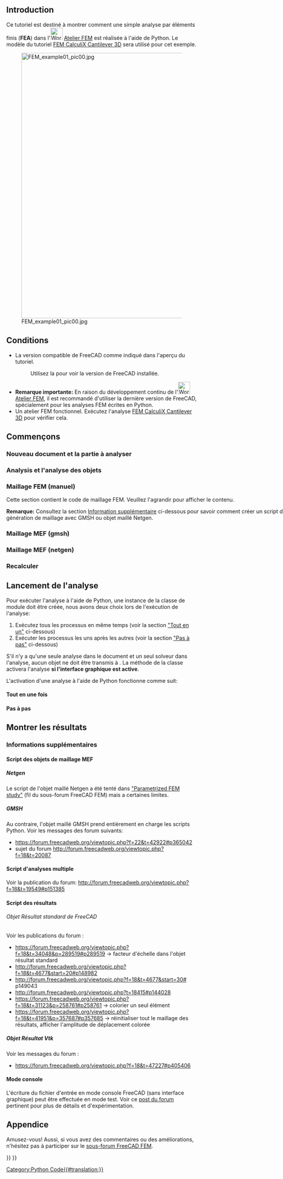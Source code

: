 <languages/>

{{TutorialInfo/fr
|Topic=Analyse par éléménts finis
|Level=Intermédiaire
|Time=30 minutes
|Author=[http://www.freecadweb.org/wiki/index.php?title=User:Berndhahnebach Bernd]
|FCVersion=0.18.15985 ou plus récente
}}

== Introduction ==

Ce tutoriel est destiné à montrer comment une simple analyse par éléments finis ('''FEA''') dans l'[[Image:Workbench_FEM.svg|32px]] [[FEM_Workbench/fr|Atelier FEM]] est réalisée à l'aide de Python. Le modèle du tutoriel [[FEM_CalculiX_Cantilever_3D/fr|FEM CalculiX Cantilever 3D]] sera utilisé pour cet exemple.

[[Image:FEM_example01_pic00.jpg|700px]]

<span id="Requirements"></span>
== Conditions ==

* La version compatible de FreeCAD comme indiqué dans l'aperçu du tutoriel.
*: Utilisez la {{MenuCommand|Aide → À propos de FreeCAD}} pour voir la version de FreeCAD installée.
* '''Remarque importante:''' En raison du développement continu de l'[[Image:Workbench_FEM.svg|32px]] [[FEM_Workbench/fr|Atelier FEM]], il est recommandé d'utiliser la dernière version de FreeCAD, spécialement pour les analyses FEM écrites en Python.
* Un atelier FEM fonctionnel. Exécutez l'analyse [[FEM_CalculiX_Cantilever_3D/fr|FEM CalculiX Cantilever 3D]] pour vérifier cela.

<span id="Let&#039;s_start"></span>
== Commençons ==

<span id="New_document_and_the_part_to_analyze"></span>
=== Nouveau document et la partie à analyser ===

{{Code|code=
# new document
doc = App.newDocument("Scripted_CalculiX_Cantilever3D")

# part
import Part
box_obj = doc.addObject('Part::Box', 'Box')
box_obj.Height = box_obj.Width = 1000
box_obj.Length = 8000

# see how our part looks like
import FreeCADGui
FreeCADGui.ActiveDocument.activeView().viewAxonometric()
FreeCADGui.SendMsgToActiveView("ViewFit")

#
}}

<span id="Analysis_and_analysis_objects"></span>
=== Analysis et l'analyse des objets ===

{{Code|code=
# let us create some objects

# import to create objects
import ObjectsFem

# analysis
analysis_object = ObjectsFem.makeAnalysis(doc, "Analysis")

# solver (we gone use the well tested CcxTools solver object)
solver_object = ObjectsFem.makeSolverCalculixCcxTools(doc, "CalculiX")
solver_object.GeometricalNonlinearity = 'linear'
solver_object.ThermoMechSteadyState = True
solver_object.MatrixSolverType = 'default'
solver_object.IterationsControlParameterTimeUse = False
analysis_object.addObject(solver_object)

# material
material_object = ObjectsFem.makeMaterialSolid(doc, "SolidMaterial")
mat = material_object.Material
mat['Name'] = "Steel-Generic"
mat['YoungsModulus'] = "210000 MPa"
mat['PoissonRatio'] = "0.30"
mat['Density'] = "7900 kg/m^3"
material_object.Material = mat
analysis_object.addObject(material_object)

# fixed_constraint
fixed_constraint = ObjectsFem.makeConstraintFixed(doc, "FemConstraintFixed")
fixed_constraint.References = [(doc.Box, "Face1")]
analysis_object.addObject(fixed_constraint)

# force_constraint
force_constraint = ObjectsFem.makeConstraintForce(doc, "FemConstraintForce")
force_constraint.References = [(doc.Box, "Face2")]
force_constraint.Force = 9000000.0
force_constraint.Direction = (doc.Box, ["Edge5"])
force_constraint.Reversed = True
analysis_object.addObject(force_constraint)

}}

<!-- START of FEM mesh collapsible section below. Do not erase! -->
<div class="mw-collapsible mw-collapsed toccolours" style="width:750px ">

<span id="FEM_mesh_(manual)"></span>
=== Maillage FEM (manuel) ===

Cette section contient le code de maillage FEM. Veuillez l'agrandir pour afficher le contenu.

'''Remarque:''' Consultez la section [[#Information_Suppl.C3.A9mentaire|Information supplémentaire]] ci-dessous pour savoir comment créer un script de génération de maillage avec GMSH ou objet maillé Netgen.

<div class="mw-collapsible-content">
{{Code|code=
# mesh
import Fem
femmesh = Fem.FemMesh()

# nodes
femmesh.addNode(8000.0, 1000.0, 0.0, 1)
femmesh.addNode(8000.0, 1000.0, 1000.0, 2)
femmesh.addNode(8000.0, 0.0, 0.0, 3)
femmesh.addNode(8000.0, 0.0, 1000.0, 4)
femmesh.addNode(0.0, 1000.0, 0.0, 5)
femmesh.addNode(0.0, 1000.0, 1000.0, 6)
femmesh.addNode(0.0, 0.0, 0.0, 7)
femmesh.addNode(0.0, 0.0, 1000.0, 8)
femmesh.addNode(728.0, 1000.0, 1000.0, 9)
femmesh.addNode(1456.0, 1000.0, 1000.0, 10)
femmesh.addNode(2184.0, 1000.0, 1000.0, 11)
femmesh.addNode(2912.0, 1000.0, 1000.0, 12)
femmesh.addNode(3640.0, 1000.0, 1000.0, 13)
femmesh.addNode(4368.0, 1000.0, 1000.0, 14)
femmesh.addNode(5096.0, 1000.0, 1000.0, 15)
femmesh.addNode(5824.0, 1000.0, 1000.0, 16)
femmesh.addNode(6552.0, 1000.0, 1000.0, 17)
femmesh.addNode(7280.0, 1000.0, 1000.0, 18)
femmesh.addNode(728.0, 0.0, 1000.0, 19)
femmesh.addNode(1456.0, 0.0, 1000.0, 20)
femmesh.addNode(2184.0, 0.0, 1000.0, 21)
femmesh.addNode(2912.0, 0.0, 1000.0, 22)
femmesh.addNode(3640.0, 0.0, 1000.0, 23)
femmesh.addNode(4368.0, 0.0, 1000.0, 24)
femmesh.addNode(5096.0, 0.0, 1000.0, 25)
femmesh.addNode(5824.0, 0.0, 1000.0, 26)
femmesh.addNode(6552.0, 0.0, 1000.0, 27)
femmesh.addNode(7280.0, 0.0, 1000.0, 28)
femmesh.addNode(728.0, 1000.0, 0.0, 29)
femmesh.addNode(1456.0, 1000.0, 0.0, 30)
femmesh.addNode(2184.0, 1000.0, 0.0, 31)
femmesh.addNode(2912.0, 1000.0, 0.0, 32)
femmesh.addNode(3640.0, 1000.0, 0.0, 33)
femmesh.addNode(4368.0, 1000.0, 0.0, 34)
femmesh.addNode(5096.0, 1000.0, 0.0, 35)
femmesh.addNode(5824.0, 1000.0, 0.0, 36)
femmesh.addNode(6552.0, 1000.0, 0.0, 37)
femmesh.addNode(7280.0, 1000.0, 0.0, 38)
femmesh.addNode(728.0, 0.0, 0.0, 39)
femmesh.addNode(1456.0, 0.0, 0.0, 40)
femmesh.addNode(2184.0, 0.0, 0.0, 41)
femmesh.addNode(2912.0, 0.0, 0.0, 42)
femmesh.addNode(3640.0, 0.0, 0.0, 43)
femmesh.addNode(4368.0, 0.0, 0.0, 44)
femmesh.addNode(5096.0, 0.0, 0.0, 45)
femmesh.addNode(5824.0, 0.0, 0.0, 46)
femmesh.addNode(6552.0, 0.0, 0.0, 47)
femmesh.addNode(7280.0, 0.0, 0.0, 48)
femmesh.addNode(8000.0, 500.0, 500.0, 49)
femmesh.addNode(0.0, 500.0, 500.0, 50)
femmesh.addNode(4731.99999977, 500.000001086, 499.999998599, 51)
femmesh.addNode(0.0, 500.0, 1000.0, 52)
femmesh.addNode(364.0, 1000.0, 1000.0, 53)
femmesh.addNode(1092.0, 1000.0, 1000.0, 54)
femmesh.addNode(1820.0, 1000.0, 1000.0, 55)
femmesh.addNode(2548.0, 1000.0, 1000.0, 56)
femmesh.addNode(3276.0, 1000.0, 1000.0, 57)
femmesh.addNode(4004.0, 1000.0, 1000.0, 58)
femmesh.addNode(4732.0, 1000.0, 1000.0, 59)
femmesh.addNode(5460.0, 1000.0, 1000.0, 60)
femmesh.addNode(6188.0, 1000.0, 1000.0, 61)
femmesh.addNode(6916.0, 1000.0, 1000.0, 62)
femmesh.addNode(7640.0, 1000.0, 1000.0, 63)
femmesh.addNode(8000.0, 500.0, 1000.0, 64)
femmesh.addNode(364.0, 0.0, 1000.0, 65)
femmesh.addNode(1092.0, 0.0, 1000.0, 66)
femmesh.addNode(1820.0, 0.0, 1000.0, 67)
femmesh.addNode(2548.0, 0.0, 1000.0, 68)
femmesh.addNode(3276.0, 0.0, 1000.0, 69)
femmesh.addNode(4004.0, 0.0, 1000.0, 70)
femmesh.addNode(4732.0, 0.0, 1000.0, 71)
femmesh.addNode(5460.0, 0.0, 1000.0, 72)
femmesh.addNode(6188.0, 0.0, 1000.0, 73)
femmesh.addNode(6916.0, 0.0, 1000.0, 74)
femmesh.addNode(7640.0, 0.0, 1000.0, 75)
femmesh.addNode(0.0, 500.0, 0.0, 76)
femmesh.addNode(364.0, 1000.0, 0.0, 77)
femmesh.addNode(1092.0, 1000.0, 0.0, 78)
femmesh.addNode(1820.0, 1000.0, 0.0, 79)
femmesh.addNode(2548.0, 1000.0, 0.0, 80)
femmesh.addNode(3276.0, 1000.0, 0.0, 81)
femmesh.addNode(4004.0, 1000.0, 0.0, 82)
femmesh.addNode(4732.0, 1000.0, 0.0, 83)
femmesh.addNode(5460.0, 1000.0, 0.0, 84)
femmesh.addNode(6188.0, 1000.0, 0.0, 85)
femmesh.addNode(6916.0, 1000.0, 0.0, 86)
femmesh.addNode(7640.0, 1000.0, 0.0, 87)
femmesh.addNode(8000.0, 500.0, 0.0, 88)
femmesh.addNode(364.0, 0.0, 0.0, 89)
femmesh.addNode(1092.0, 0.0, 0.0, 90)
femmesh.addNode(1820.0, 0.0, 0.0, 91)
femmesh.addNode(2548.0, 0.0, 0.0, 92)
femmesh.addNode(3276.0, 0.0, 0.0, 93)
femmesh.addNode(4004.0, 0.0, 0.0, 94)
femmesh.addNode(4732.0, 0.0, 0.0, 95)
femmesh.addNode(5460.0, 0.0, 0.0, 96)
femmesh.addNode(6188.0, 0.0, 0.0, 97)
femmesh.addNode(6916.0, 0.0, 0.0, 98)
femmesh.addNode(7640.0, 0.0, 0.0, 99)
femmesh.addNode(8000.0, 1000.0, 500.0, 100)
femmesh.addNode(0.0, 1000.0, 500.0, 101)
femmesh.addNode(8000.0, 0.0, 500.0, 102)
femmesh.addNode(0.0, 0.0, 500.0, 103)
femmesh.addNode(364.0, 500.0, 1000.0, 104)
femmesh.addNode(728.0, 500.0, 1000.0, 105)
femmesh.addNode(1092.0, 500.0, 1000.0, 106)
femmesh.addNode(1456.0, 500.0, 1000.0, 107)
femmesh.addNode(1820.0, 500.0, 1000.0, 108)
femmesh.addNode(2184.0, 500.0, 1000.0, 109)
femmesh.addNode(2548.0, 500.0, 1000.0, 110)
femmesh.addNode(3276.0, 500.0, 1000.0, 111)
femmesh.addNode(3640.0, 500.0, 1000.0, 112)
femmesh.addNode(4004.0, 500.0, 1000.0, 113)
femmesh.addNode(4368.0, 500.0, 1000.0, 114)
femmesh.addNode(4732.0, 500.0, 1000.0, 115)
femmesh.addNode(5096.0, 500.0, 1000.0, 116)
femmesh.addNode(5460.0, 500.0, 1000.0, 117)
femmesh.addNode(5824.0, 500.0, 1000.0, 118)
femmesh.addNode(6188.0, 500.0, 1000.0, 119)
femmesh.addNode(6552.0, 500.0, 1000.0, 120)
femmesh.addNode(6916.0, 500.0, 1000.0, 121)
femmesh.addNode(7640.0, 500.0, 1000.0, 122)
femmesh.addNode(2912.0, 500.0, 1000.0, 123)
femmesh.addNode(7280.0, 500.0, 1000.0, 124)
femmesh.addNode(364.0, 500.0, 0.0, 125)
femmesh.addNode(1092.0, 500.0, 0.0, 126)
femmesh.addNode(728.0, 500.0, 0.0, 127)
femmesh.addNode(1820.0, 500.0, 0.0, 128)
femmesh.addNode(1456.0, 500.0, 0.0, 129)
femmesh.addNode(2548.0, 500.0, 0.0, 130)
femmesh.addNode(2184.0, 500.0, 0.0, 131)
femmesh.addNode(3640.0, 500.0, 0.0, 132)
femmesh.addNode(3276.0, 500.0, 0.0, 133)
femmesh.addNode(4004.0, 500.0, 0.0, 134)
femmesh.addNode(5096.0, 500.0, 0.0, 135)
femmesh.addNode(4732.0, 500.0, 0.0, 136)
femmesh.addNode(5460.0, 500.0, 0.0, 137)
femmesh.addNode(6188.0, 500.0, 0.0, 138)
femmesh.addNode(5824.0, 500.0, 0.0, 139)
femmesh.addNode(6916.0, 500.0, 0.0, 140)
femmesh.addNode(6552.0, 500.0, 0.0, 141)
femmesh.addNode(7640.0, 500.0, 0.0, 142)
femmesh.addNode(2912.0, 500.0, 0.0, 143)
femmesh.addNode(4368.0, 500.0, 0.0, 144)
femmesh.addNode(7280.0, 500.0, 0.0, 145)
femmesh.addNode(364.0, 1000.0, 500.0, 146)
femmesh.addNode(728.0, 1000.0, 500.0, 147)
femmesh.addNode(1092.0, 1000.0, 500.0, 148)
femmesh.addNode(1456.0, 1000.0, 500.0, 149)
femmesh.addNode(1820.0, 1000.0, 500.0, 150)
femmesh.addNode(2184.0, 1000.0, 500.0, 151)
femmesh.addNode(2548.0, 1000.0, 500.0, 152)
femmesh.addNode(3276.0, 1000.0, 500.0, 153)
femmesh.addNode(3640.0, 1000.0, 500.0, 154)
femmesh.addNode(4004.0, 1000.0, 500.0, 155)
femmesh.addNode(4368.0, 1000.0, 500.0, 156)
femmesh.addNode(4732.0, 1000.0, 500.0, 157)
femmesh.addNode(5096.0, 1000.0, 500.0, 158)
femmesh.addNode(5460.0, 1000.0, 500.0, 159)
femmesh.addNode(5824.0, 1000.0, 500.0, 160)
femmesh.addNode(6188.0, 1000.0, 500.0, 161)
femmesh.addNode(6552.0, 1000.0, 500.0, 162)
femmesh.addNode(6916.0, 1000.0, 500.0, 163)
femmesh.addNode(7640.0, 1000.0, 500.0, 164)
femmesh.addNode(2912.0, 1000.0, 500.0, 165)
femmesh.addNode(7280.0, 1000.0, 500.0, 166)
femmesh.addNode(364.0, 0.0, 500.0, 167)
femmesh.addNode(1092.0, 0.0, 500.0, 168)
femmesh.addNode(728.0, 0.0, 500.0, 169)
femmesh.addNode(1820.0, 0.0, 500.0, 170)
femmesh.addNode(1456.0, 0.0, 500.0, 171)
femmesh.addNode(2548.0, 0.0, 500.0, 172)
femmesh.addNode(2184.0, 0.0, 500.0, 173)
femmesh.addNode(3640.0, 0.0, 500.0, 174)
femmesh.addNode(3276.0, 0.0, 500.0, 175)
femmesh.addNode(4004.0, 0.0, 500.0, 176)
femmesh.addNode(5096.0, 0.0, 500.0, 177)
femmesh.addNode(4732.0, 0.0, 500.0, 178)
femmesh.addNode(5460.0, 0.0, 500.0, 179)
femmesh.addNode(6188.0, 0.0, 500.0, 180)
femmesh.addNode(5824.0, 0.0, 500.0, 181)
femmesh.addNode(6916.0, 0.0, 500.0, 182)
femmesh.addNode(6552.0, 0.0, 500.0, 183)
femmesh.addNode(7640.0, 0.0, 500.0, 184)
femmesh.addNode(2912.0, 0.0, 500.0, 185)
femmesh.addNode(4368.0, 0.0, 500.0, 186)
femmesh.addNode(7280.0, 0.0, 500.0, 187)
femmesh.addNode(8000.0, 250.0, 250.0, 188)
femmesh.addNode(8000.0, 250.0, 750.0, 189)
femmesh.addNode(8000.0, 750.0, 750.0, 190)
femmesh.addNode(8000.0, 750.0, 250.0, 191)
femmesh.addNode(0.0, 250.0, 750.0, 192)
femmesh.addNode(0.0, 250.0, 250.0, 193)
femmesh.addNode(0.0, 750.0, 250.0, 194)
femmesh.addNode(0.0, 750.0, 750.0, 195)
femmesh.addNode(1456.0, 500.0, 500.0, 196)
femmesh.addNode(6552.0, 500.0, 500.0, 197)
femmesh.addNode(6916.0, 500.0, 500.0, 198)
femmesh.addNode(2184.0, 500.0, 500.0, 199)
femmesh.addNode(2548.0, 500.0, 500.0, 200)
femmesh.addNode(2912.0, 500.0, 500.0, 201)
femmesh.addNode(1820.0, 500.0, 500.0, 202)
femmesh.addNode(7640.0, 750.0, 250.0, 203)
femmesh.addNode(7640.0, 750.0, 750.0, 204)
femmesh.addNode(7280.0, 500.0, 500.0, 205)
femmesh.addNode(7640.0, 250.0, 250.0, 206)
femmesh.addNode(5460.0, 500.0, 500.0, 207)
femmesh.addNode(5096.0, 500.0, 500.0, 208)
femmesh.addNode(6188.0, 500.0, 500.0, 209)
femmesh.addNode(5824.0, 500.0, 500.0, 210)
femmesh.addNode(364.0, 750.0, 250.0, 211)
femmesh.addNode(364.0, 750.0, 750.0, 212)
femmesh.addNode(364.0, 250.0, 250.0, 213)
femmesh.addNode(1092.0, 500.0, 500.0, 214)
femmesh.addNode(728.0, 500.0, 500.0, 215)
femmesh.addNode(364.0, 250.0, 750.0, 216)
femmesh.addNode(4549.99999989, 250.000000543, 249.9999993, 217)
femmesh.addNode(4549.99999989, 750.000000543, 249.9999993, 218)
femmesh.addNode(4549.99999989, 750.000000543, 749.9999993, 219)
femmesh.addNode(4368.0, 500.0, 500.0, 220)
femmesh.addNode(4549.99999989, 250.000000543, 749.9999993, 221)
femmesh.addNode(4913.99999989, 250.000000543, 749.9999993, 222)
femmesh.addNode(4913.99999989, 750.000000543, 749.9999993, 223)
femmesh.addNode(3276.0, 500.0, 500.0, 224)
femmesh.addNode(3640.0, 500.0, 500.0, 225)
femmesh.addNode(4004.0, 500.0, 500.0, 226)
femmesh.addNode(4913.99999989, 750.000000543, 249.9999993, 227)
femmesh.addNode(4913.99999989, 250.000000543, 249.9999993, 228)

# elements
femmesh.addVolume([40, 19, 10, 20, 168, 106, 196, 171, 66, 107], 149)
femmesh.addVolume([10, 31, 30, 40, 150, 79, 149, 196, 128, 129], 150)
femmesh.addVolume([38, 17, 18, 47, 163, 62, 166, 140, 197, 198], 151)
femmesh.addVolume([32, 41, 11, 12, 130, 199, 152, 165, 200, 56], 152)
femmesh.addVolume([12, 32, 41, 42, 165, 130, 200, 201, 143, 92], 153)
femmesh.addVolume([42, 21, 12, 22, 172, 110, 201, 185, 68, 123], 154)
femmesh.addVolume([10, 31, 40, 11, 150, 128, 196, 55, 151, 202], 155)
femmesh.addVolume([11, 12, 41, 21, 56, 200, 199, 109, 110, 173], 156)
femmesh.addVolume([20, 41, 11, 40, 170, 199, 108, 171, 91, 202], 157)
femmesh.addVolume([20, 41, 21, 11, 170, 173, 67, 108, 199, 109], 158)
femmesh.addVolume([32, 11, 41, 31, 152, 199, 130, 80, 151, 131], 159)
femmesh.addVolume([11, 10, 20, 40, 55, 107, 108, 202, 196, 171], 160)
femmesh.addVolume([38, 17, 47, 37, 163, 197, 140, 86, 162, 141], 161)
femmesh.addVolume([38, 18, 49, 48, 166, 204, 203, 145, 205, 206], 162)
femmesh.addVolume([46, 15, 45, 36, 207, 208, 96, 139, 159, 137], 163)
femmesh.addVolume([47, 16, 46, 37, 209, 210, 97, 141, 161, 138], 164)
femmesh.addVolume([18, 4, 2, 49, 122, 64, 63, 204, 189, 190], 165)
femmesh.addVolume([18, 17, 27, 47, 62, 120, 121, 198, 197, 183], 166)
femmesh.addVolume([38, 18, 48, 47, 166, 205, 145, 140, 198, 98], 167)
femmesh.addVolume([12, 23, 42, 22, 111, 175, 201, 123, 69, 185], 168)
femmesh.addVolume([26, 47, 27, 17, 180, 183, 73, 119, 197, 120], 169)
femmesh.addVolume([50, 29, 9, 6, 211, 147, 212, 195, 146, 53], 170)
femmesh.addVolume([27, 48, 18, 47, 182, 205, 121, 183, 98, 198], 171)
femmesh.addVolume([8, 7, 39, 50, 103, 89, 167, 192, 193, 213], 172)
femmesh.addVolume([40, 9, 39, 30, 214, 215, 90, 129, 148, 126], 173)
femmesh.addVolume([42, 21, 41, 12, 172, 173, 92, 201, 110, 200], 174)
femmesh.addVolume([50, 9, 29, 39, 212, 147, 211, 213, 215, 127], 175)
femmesh.addVolume([29, 7, 50, 39, 125, 193, 211, 127, 89, 213], 176)
femmesh.addVolume([31, 11, 41, 40, 151, 199, 131, 128, 202, 91], 177)
femmesh.addVolume([47, 16, 37, 17, 209, 161, 141, 197, 61, 162], 178)
femmesh.addVolume([40, 9, 30, 10, 214, 148, 129, 196, 54, 149], 179)
femmesh.addVolume([2, 38, 49, 1, 164, 203, 190, 100, 87, 191], 180)
femmesh.addVolume([2, 38, 18, 49, 164, 166, 63, 190, 203, 204], 181)
femmesh.addVolume([48, 49, 38, 3, 206, 203, 145, 99, 188, 142], 182)
femmesh.addVolume([38, 49, 1, 3, 203, 191, 87, 142, 188, 88], 183)
femmesh.addVolume([49, 4, 3, 48, 189, 102, 188, 206, 184, 99], 184)
femmesh.addVolume([28, 48, 4, 18, 187, 184, 75, 124, 205, 122], 185)
femmesh.addVolume([49, 18, 4, 48, 204, 122, 189, 206, 205, 184], 186)
femmesh.addVolume([7, 50, 5, 29, 193, 194, 76, 125, 211, 77], 187)
femmesh.addVolume([50, 6, 5, 29, 195, 101, 194, 211, 146, 77], 188)
femmesh.addVolume([50, 9, 19, 6, 212, 105, 216, 195, 53, 104], 189)
femmesh.addVolume([50, 19, 9, 39, 216, 105, 212, 213, 169, 215], 190)
femmesh.addVolume([50, 19, 8, 6, 216, 65, 192, 195, 104, 52], 191)
femmesh.addVolume([40, 9, 10, 19, 214, 54, 196, 168, 105, 106], 192)
femmesh.addVolume([51, 44, 34, 14, 217, 144, 218, 219, 220, 156], 193)
femmesh.addVolume([51, 24, 44, 14, 221, 186, 217, 219, 114, 220], 194)
femmesh.addVolume([25, 15, 24, 51, 116, 115, 71, 222, 223, 221], 195)
femmesh.addVolume([43, 12, 32, 13, 224, 165, 133, 225, 57, 153], 196)
femmesh.addVolume([43, 12, 23, 42, 224, 111, 174, 93, 201, 175], 197)
femmesh.addVolume([43, 12, 13, 23, 224, 57, 225, 174, 111, 112], 198)
femmesh.addVolume([43, 12, 42, 32, 224, 201, 93, 133, 165, 143], 199)
femmesh.addVolume([34, 13, 14, 44, 155, 58, 156, 144, 226, 220], 200)
femmesh.addVolume([14, 24, 15, 51, 114, 115, 59, 219, 221, 223], 201)
femmesh.addVolume([23, 24, 14, 44, 70, 114, 113, 176, 186, 220], 202)
femmesh.addVolume([33, 32, 13, 43, 81, 153, 154, 132, 133, 225], 203)
femmesh.addVolume([34, 33, 13, 43, 82, 154, 155, 134, 132, 225], 204)
femmesh.addVolume([35, 14, 15, 51, 157, 59, 158, 227, 219, 223], 205)
femmesh.addVolume([25, 45, 15, 51, 177, 208, 116, 222, 228, 223], 206)
femmesh.addVolume([44, 43, 13, 23, 94, 225, 226, 176, 174, 112], 207)
femmesh.addVolume([35, 34, 14, 51, 83, 156, 157, 227, 218, 219], 208)
femmesh.addVolume([46, 15, 36, 16, 207, 159, 139, 210, 60, 160], 209)
femmesh.addVolume([36, 35, 15, 45, 84, 158, 159, 137, 135, 208], 210)
femmesh.addVolume([37, 36, 16, 46, 85, 160, 161, 138, 139, 210], 211)
femmesh.addVolume([25, 26, 16, 46, 72, 118, 117, 179, 181, 210], 212)
femmesh.addVolume([47, 16, 17, 26, 209, 61, 197, 180, 118, 119], 213)
femmesh.addVolume([47, 16, 26, 46, 209, 118, 180, 97, 210, 181], 214)
femmesh.addVolume([27, 28, 18, 48, 74, 124, 121, 182, 187, 205], 215)
femmesh.addVolume([35, 34, 51, 45, 83, 218, 227, 135, 136, 228], 216)
femmesh.addVolume([13, 14, 44, 23, 58, 220, 226, 112, 113, 176], 217)
femmesh.addVolume([44, 25, 24, 51, 178, 71, 186, 217, 222, 221], 218)
femmesh.addVolume([44, 45, 25, 51, 95, 177, 178, 217, 228, 222], 219)
femmesh.addVolume([46, 15, 16, 25, 207, 60, 210, 179, 116, 117], 220)
femmesh.addVolume([46, 15, 25, 45, 207, 116, 179, 96, 208, 177], 221)
femmesh.addVolume([50, 8, 19, 39, 192, 65, 216, 213, 167, 169], 222)
femmesh.addVolume([35, 51, 15, 45, 227, 223, 158, 135, 228, 208], 223)
femmesh.addVolume([34, 44, 43, 13, 144, 94, 134, 155, 226, 225], 224)
femmesh.addVolume([51, 44, 45, 34, 217, 95, 228, 218, 144, 136], 225)
femmesh.addVolume([9, 29, 39, 30, 147, 127, 215, 148, 78, 126], 226)
femmesh.addVolume([40, 9, 19, 39, 214, 105, 168, 90, 215, 169], 227)

# add it to the analysis
femmesh_obj = doc.addObject('Fem::FemMeshObject', 'Box_Mesh')
femmesh_obj.FemMesh = femmesh
analysis_object.addObject(femmesh_obj)
}}

</div> <!-- END of FEM mesh collapsible section. Do not remove -->
</div> <!-- END of FEM mesh collapsible section. Do not remove -->

<span id="FEM_mesh_(gmsh)"></span>
=== Maillage MEF (gmsh) ===

{{Code|code=
femmesh_obj = ObjectsFem.makeMeshGmsh(doc, box_obj.Name + "_Mesh")
femmesh_obj.Part = doc.Box

doc.recompute()

from femmesh.gmshtools import GmshTools as gt
gmsh_mesh = gt(femmesh_obj)
error = gmsh_mesh.create_mesh()
print(error)

analysis_object.addObject(femmesh_obj)
}}

<span id="FEM_mesh_(netgen)"></span>
=== Maillage MEF (netgen) ===

{{Code|code=
mesh = doc.addObject('Fem::FemMeshShapeNetgenObject', 'FEMMeshNetgen')
mesh.Shape = doc.Box
mesh.MaxSize = 1000
mesh.Fineness = "Moderate"
mesh.Optimize = True
mesh.SecondOrder = True
doc.recompute()

analysis_object.addObject(mesh)
}}

<span id="Recompute"></span>
=== Recalculer ===

{{Code|code=
# recompute
doc.recompute()

###
}}

<span id="Run_the_analysis"></span>
== Lancement de l'analyse ==

Pour exécuter l'analyse à l'aide de Python, une instance de la {{incode|ccxtools}} classe de module {{incode|FemToolsCcx}} doit être créée, nous avons deux choix lors de l'exécution de l'analyse:
# Exécutez tous les processus en même temps (voir la section [[#Tout_en_une_fois|"Tout en un"]] ci-dessous)
# Exécuter les processus les uns après les autres (voir la section [[#Pas_.C3.A0_pas|"Pas à pas"]] ci-dessous)
S'il n'y a qu'une seule analyse dans le document et un seul solveur dans l'analyse, aucun objet ne doit être transmis à {{incode|fea init}}. La méthode {{incode|init}} de la classe {{incode|fea}} activera l'analyse '''si l'interface graphique est active'''. 

L'activation d'une analyse à l'aide de Python fonctionne comme suit: 

{{Code|code=
# activating analysis
import FemGui
FemGui.setActiveAnalysis(doc.Analysis)

###
}}

<span id="All_in_one"></span>
==== Tout en une fois ====

{{Code|code=
# run the analysis all in one
from femtools import ccxtools
fea = ccxtools.FemToolsCcx()
fea.purge_results()
fea.run()

###
}}

<span id="Step_by_step"></span>
==== Pas à pas ====

{{Code|code=
# run the analysis step by step
from femtools import ccxtools
fea = ccxtools.FemToolsCcx()
fea.update_objects()
fea.setup_working_dir()
fea.setup_ccx()
message = fea.check_prerequisites()
if not message:
    fea.purge_results()
    fea.write_inp_file()
    # on error at inp file writing, the inp file path "" was returned (even if the file was written)
    # if we would write the inp file anyway, we need to again set it manually
    # fea.inp_file_name = '/tmp/FEMWB/FEMMeshGmsh.inp'
    fea.ccx_run()
    fea.load_results()
else:
    FreeCAD.Console.PrintError("Houston, we have a problem! {}\n".format(message))  # in report view
    print("Houston, we have a problem! {}\n".format(message))  # in Python console

###
}}

<span id="Show_the_results"></span>
== Montrer les résultats ==

{{Code|code=
# show some results
for m in analysis_object.Group:
    if m.isDerivedFrom('Fem::FemResultObject'):
        result_object = m
        break

femmesh_obj.ViewObject.setNodeDisplacementByVectors(result_object.NodeNumbers, result_object.DisplacementVectors)
femmesh_obj.ViewObject.applyDisplacement(10)

###
}}

<span id="Additional_Information"></span>
=== Informations supplémentaires ===

<span id="Scripting_FEM_mesh_objects"></span>
==== Script des objets de maillage MEF ====

===== Netgen =====

Le script de l'objet maillé Netgen a été tenté dans [http://forum.freecadweb.org/viewtopic.php?f=18&t=16944#p134519 "Parametrized FEM study"] (fil du sous-forum FreeCAD FEM) mais a certaines limites. 

===== GMSH =====

Au contraire, l'objet maillé GMSH prend entièrement en charge les scripts Python. Voir les messages des forum suivants:
* https://forum.freecadweb.org/viewtopic.php?f=22&t=42922#p365042
* sujet du forum http://forum.freecadweb.org/viewtopic.php?f=18&t=20087

<span id="Scripting_multiple_analysis"></span>
==== Script d'analyses multiple ====

Voir la publication du forum: http://forum.freecadweb.org/viewtopic.php?f=18&t=19549#p151385

<span id="Scripting_results"></span>
==== Script des résultats ====

<span id="Standard_FreeCAD_result_object"></span>
====== Objet Résultat standard de FreeCAD ======

Voir les publications du forum : 
* https://forum.freecadweb.org/viewtopic.php?f=18&t=34048&p=289519#p289519 → facteur d'échelle dans l'objet résultat standard
* http://forum.freecadweb.org/viewtopic.php?f=18&t=4677&start=20#p148982
* http://forum.freecadweb.org/viewtopic.php?f=18&t=4677&start=30# p149043
* http://forum.freecadweb.org/viewtopic.php?t=18415#p144028
* https://forum.freecadweb.org/viewtopic.php?f=18&t=31123&p=258761#p258761 → colorier un seul élément
* https://forum.freecadweb.org/viewtopic.php?f=18&t=41951&p=357687#p357685 → réinitialiser tout le maillage des résultats, afficher l'amplitude de déplacement colorée

<span id="Vtk_result_object"></span>
===== Objet Résultat Vtk =====

Voir les messages du forum :
* https://forum.freecadweb.org/viewtopic.php?f=18&t=47227#p405406

<span id="Console_mode"></span>
==== Mode console ====

L'écriture du fichier d'entrée en mode console FreeCAD (sans interface graphique) peut être effectuée en mode test. Voir ce [https://forum.freecadweb.org/viewtopic.php?f=22&t=25852&p=208897#p208897 post du forum] pertinent pour plus de détails et d'expérimentation.

<span id="Appendix"></span>
== Appendice ==

Amusez-vous! Aussi, si vous avez des commentaires ou des améliorations, n'hésitez pas à participer sur le [https://forum.freecadweb.org/viewforum.php?f=18 sous-forum FreeCAD FEM].


{{FEM Tools navi{{#translation:}}}}
{{Userdocnavi{{#translation:}}}}
[[Category:Python Code{{#translation:}}]]